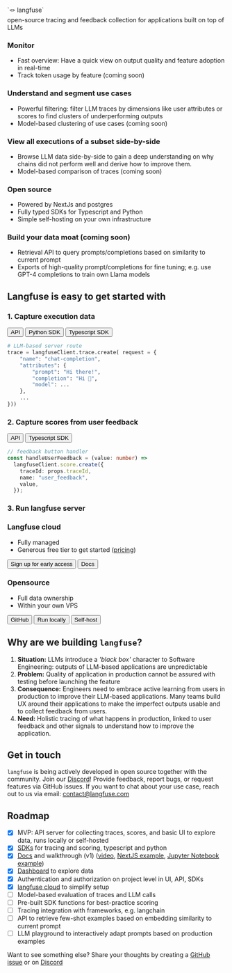 
<div className="container">
<div className="flex flex-col gap-5 mt-0 mb-10 md:mt-24 md:mb-20 lg:my-30">
  <div className="text-center text-2xl">
   `🪢 langfuse`
  </div>
  <div className="text-xl text-center">
    open-source tracing and feedback collection for applications built on top of
    LLMs
  </div>

  <div className="flex mt-3 gap-3 justify-center flex-wrap">
    <Buttons />
  </div>
</div>


<Feature src={screenDashboard} imageAlt="test" imagePosition="left">

### Monitor

- Fast overview: Have a quick view on output quality and feature adoption in real-time
- Track token usage by feature (coming soon)

</Feature>

<Feature src={screenDashboard} imageAlt="test" imagePosition="right">

### Understand and segment use cases

- Powerful filtering: filter LLM traces by dimensions like user attributes or scores to find clusters of underperforming outputs
- Model-based clustering of use cases (coming soon)

</Feature>

<Feature src={screenDashboard} imageAlt="test" imagePosition="left">

### View all executions of a subset side-by-side

- Browse LLM data side-by-side to gain a deep understanding on why chains did not perform well and derive how to improve them.
- Model-based comparison of traces (coming soon)

</Feature>


<TwoCards className="my-24">
<StartCard isOutline>
  
### Open source

- Powered by NextJs and postgres
- Fully typed SDKs for Typescript and Python
- Simple self-hosting on your own infrastructure

</StartCard>
<StartCard isOutline>
  
### Build your data moat (coming soon)

- Retrieval API to query prompts/completions based on similarity to current prompt
- Exports of high-quality prompt/completions for fine tuning; e.g. use GPT-4 completions to train own Llama models

</StartCard>
</TwoCards>

## Langfuse is easy to get started with

<div className="grid lg:grid-cols-2 lg:gap-7">
<div>

### 1. Capture execution data

<div className="flex gap-3 my-2 flex-wrap">
  <Button variant="outline" asChild>
    <Link href="/docs/reference">
      <BsCode className="mr-2 h-5 w-5" />
      API
    </Link>
  </Button>
  <Button variant="outline" asChild>
    <Link href="/docs/sdk/python">
      <SiPython className="mr-2" />
      Python SDK
    </Link>
  </Button>
  <Button variant="outline" asChild>
    <Link href="/docs/sdk/typescript">
      <SiTypescript className="mr-2" />
      Typescript SDK
    </Link>
  </Button>
</div>

```python filename="server.py"
# LLM-based server route
trace = langfuseClient.trace.create( request = {
    "name": "chat-completion",
    "attributes": {
        "prompt": "Hi there!",
        "completion": "Hi 👋",
        "model": ...
    },
    ...
}))
```

</div>
<div>

### 2. Capture scores from user feedback

<div className="flex gap-3 my-2 flex-wrap">
  <Button variant="outline" asChild>
    <Link href="/docs/reference#restricted-access-with-publishable-client-side">
      <BsCode className="mr-2 h-5 w-5" />
      API
    </Link>
  </Button>
  <Button variant="outline" asChild>
    <Link href="/docs/sdk/typescript#frontend">
      <SiTypescript className="mr-2" />
      Typescript SDK
    </Link>
  </Button>
</div>

```typescript filename="UserFeedbackComponent.tsx"
// feedback button handler
const handleUserFeedback = (value: number) =>
  langfuseClient.score.create({
    traceId: props.traceId,
    name: "user_feedback",
    value,
  });
```

</div>
</div>

### 3. Run langfuse server

<TwoCards className="mt-6">
<StartCard isDark>
  
### Langfuse cloud

- Fully managed
- Generous free tier to get started ([pricing](/docs/cloud#pricing))

<div className="flex gap-2 pt-3">
  <Button asChild>
    <Link href="https://forms.reform.app/hYLlrw/langfuse-cloud">
      <AiOutlineCloud className="mr-2 h-4 w-4" />
      Sign up for early access
    </Link>
  </Button>
  <Button variant="ghost">Docs</Button>
</div>

</StartCard>
<StartCard isOutline>
  
### Opensource

- Full data ownership
- Within your own VPS

<div className="flex gap-2 pt-3 items-end">
  <Button asChild>
    <Link href="https://github.com/langfuse/langfuse/">
      <SiGithub className="mr-2" />
      GitHub
    </Link>
  </Button>
  <Button variant="secondary" asChild>
    <Link href="/docs/local">Run locally</Link>
  </Button>
  <Button variant="secondary">
    <Link href="/docs/self-host">Self-host</Link>
  </Button>
</div>

</StartCard>
</TwoCards>

## Why are we building `langfuse`?

1. **Situation:** LLMs introduce a _'black box'_ character to Software Engineering: outputs of LLM-based applications are unpredictable
2. **Problem:** Quality of application in production cannot be assured with testing before launching the feature
3. **Consequence:** Engineers need to embrace active learning from users in production to improve their LLM-based applications. Many teams build UX around their applications to make the imperfect outputs usable and to collect feedback from users.
4. **Need:** Holistic tracing of what happens in production, linked to user feedback and other signals to understand how to improve the application.

## Get in touch

`langfuse` is being actively developed in open source together with the community. Join our [Discord](https://discord.com/invite/DNDAarxE)! Provide feedback, report bugs, or request features via GitHub issues. If you want to chat about your use case, reach out to us via email: contact@langfuse.com

## Roadmap

- [x] MVP: API server for collecting traces, scores, and basic UI to explore data, runs locally or self-hosted
- [x] [SDKs](/docs/sdk) for tracing and scoring, typescript and python
- [x] [Docs](/docs) and walkthrough (v1) ([video](#), [NextJS example](https://github.com/langfuse/langfuse-demo), [Jupyter Notebook example](https://github.com/langfuse/langfuse-demo-python/blob/main/notebook.ipynb))
- [x] [Dashboard](/docs/interface#dashboard) to explore data
- [x] Authentication and authorization on project level in UI, API, SDKs
- [x] [langfuse cloud](/docs/cloud) to simplify setup
- [ ] Model-based evaluation of traces and LLM calls
- [ ] Pre-built SDK functions for best-practice scoring
- [ ] Tracing integration with frameworks, e.g. langchain
- [ ] API to retrieve few-shot examples based on embedding similarity to current prompt
- [ ] LLM playground to interactively adapt prompts based on production examples

Want to see something else? Share your thoughts by creating a [GitHub issue](https://github.com/langfuse/langfuse/issues/new/choose) or on [Discord](https://discord.com/invite/DNDAarxE)

</div>

